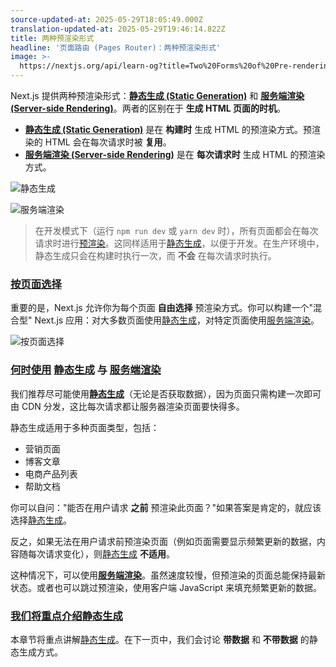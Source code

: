 ```yaml
---
source-updated-at: 2025-05-29T18:05:49.000Z
translation-updated-at: 2025-05-29T19:46:14.822Z
title: 两种预渲染形式
headline: '页面路由 (Pages Router)：两种预渲染形式'
image: >-
  https://nextjs.org/api/learn-og?title=Two%20Forms%20of%20Pre-rendering&amp;chapter=23
---
```


Next.js 提供两种预渲染形式：[**静态生成 (Static Generation)**](/docs/basic-features/pages#static-generation-recommended) 和 [**服务端渲染 (Server-side Rendering)**](/docs/basic-features/pages#server-side-rendering)。两者的区别在于 **生成 HTML 页面的时机**。

*   [**静态生成 (Static Generation)**](/docs/basic-features/pages#static-generation-recommended) 是在 **构建时** 生成 HTML 的预渲染方式。预渲染的 HTML 会在每次请求时被 **复用**。
*   [**服务端渲染 (Server-side Rendering)**](/docs/basic-features/pages#server-side-rendering) 是在 **每次请求时** 生成 HTML 的预渲染方式。

![静态生成](https://h8DxKfmAPhn8O0p3.public.blob.vercel-storage.com/learn/pages-router/data-fetching/static-generation.png)

![服务端渲染](https://h8DxKfmAPhn8O0p3.public.blob.vercel-storage.com/learn/pages-router/data-fetching/server-side-rendering.png)

> 在开发模式下（运行 `npm run dev` 或 `yarn dev` 时），所有页面都会在每次请求时进行[预渲染](/docs/basic-features/pages#pre-rendering)。这同样适用于[静态生成](https://nextjs.org/docs/basic-features/data-fetching/get-static-props#runs-on-every-request-in-development)，以便于开发。在生产环境中，静态生成只会在构建时执行一次，而 **不会** 在每次请求时执行。

### [按页面选择](#per-page-basis)

重要的是，Next.js 允许你为每个页面 **自由选择** 预渲染方式。你可以构建一个"混合型" Next.js 应用：对大多数页面使用[静态生成](/docs/basic-features/pages#static-generation-recommended)，对特定页面使用[服务端渲染](/docs/basic-features/pages#server-side-rendering)。

![按页面选择](https://h8DxKfmAPhn8O0p3.public.blob.vercel-storage.com/learn/pages-router/data-fetching/per-page-basis.png)

### [何时使用](#when-to-use-static-generation-vs-server-side-rendering) [静态生成](/docs/basic-features/pages#static-generation-recommended) 与 [服务端渲染](/docs/basic-features/pages#server-side-rendering)

我们推荐尽可能使用[**静态生成**](/docs/basic-features/pages#static-generation-recommended)（无论是否获取数据），因为页面只需构建一次即可由 CDN 分发，这比每次请求都让服务器渲染页面要快得多。

静态生成适用于多种页面类型，包括：

*   营销页面
*   博客文章
*   电商产品列表
*   帮助文档

你可以自问："能否在用户请求 **之前** 预渲染此页面？"如果答案是肯定的，就应该选择[静态生成](/docs/basic-features/pages#static-generation-recommended)。

反之，如果无法在用户请求前预渲染页面（例如页面需要显示频繁更新的数据，内容随每次请求变化），则[静态生成](/docs/basic-features/pages#static-generation-recommended) **不适用**。

这种情况下，可以使用[**服务端渲染**](/docs/basic-features/pages#server-side-rendering)。虽然速度较慢，但预渲染的页面总能保持最新状态。或者也可以跳过预渲染，使用客户端 JavaScript 来填充频繁更新的数据。

### [我们将重点介绍静态生成](#well-focus-on-static-generation)

本章节将重点讲解[静态生成](/docs/basic-features/pages#static-generation-recommended)。在下一页中，我们会讨论 **带数据** 和 **不带数据** 的静态生成方式。